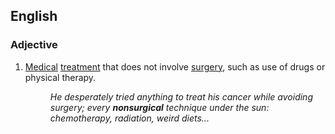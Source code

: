 ==English==

===Adjective===
{{en-adj|-}}

#[[medical|Medical]] [[treatment]] that does not involve [[surgery]], such as use of drugs or physical therapy.
#:''He desperately tried anything to treat his cancer while avoiding surgery; every '''nonsurgical''' technique under the sun: chemotherapy, radiation, weird diets...''